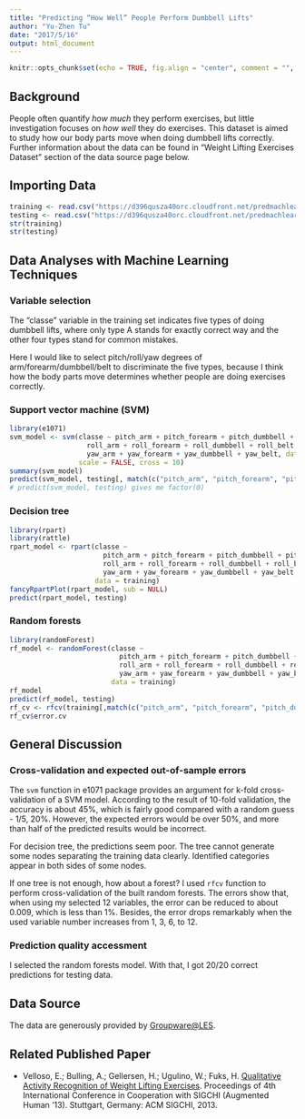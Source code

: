 ---
title: "Predicting “How Well” People Perform Dumbbell Lifts"
author: "Yu-Zhen Tu"
date: "2017/5/16"
output: html_document
---

```{r setup, include=FALSE}
knitr::opts_chunk$set(echo = TRUE, fig.align = "center", comment = "", message = FALSE)
```

## Background
People often quantify _how much_ they perform exercises, but little investigation focuses on _how well_ they do exercises. This dataset is aimed to study how our body parts move when doing dumbbell lifts correctly. Further information about the data can be found in "Weight Lifting Exercises Dataset" section of the data source page below.

## Importing Data
```{r}
training <- read.csv("https://d396qusza40orc.cloudfront.net/predmachlearn/pml-training.csv")[,-1]
testing <- read.csv("https://d396qusza40orc.cloudfront.net/predmachlearn/pml-testing.csv")[,-1]
str(training)
str(testing)
```

## Data Analyses with Machine Learning Techniques
### Variable selection
The "classe" variable in the training set indicates five types of doing dumbbell lifts, where only type A stands for exactly correct way and the other four types stand for common mistakes.

Here I would like to select pitch/roll/yaw degrees of arm/forearm/dumbbell/belt to discriminate the five types, because I think how the body parts move determines whether people are doing exercises correctly.

### Support vector machine (SVM)
```{r}
library(e1071)
svm_model <- svm(classe ~ pitch_arm + pitch_forearm + pitch_dumbbell + pitch_belt +
                   roll_arm + roll_forearm + roll_dumbbell + roll_belt +
                   yaw_arm + yaw_forearm + yaw_dumbbell + yaw_belt, data = training,
                 scale = FALSE, cross = 10)
summary(svm_model)
predict(svm_model, testing[, match(c("pitch_arm", "pitch_forearm", "pitch_dumbbell", "pitch_belt", "roll_arm", "roll_forearm", "roll_dumbbell", "roll_belt", "yaw_arm", "yaw_forearm", "yaw_dumbbell", "yaw_belt"), names(testing))])
# predict(svm_model, testing) gives me factor(0)
```

### Decision tree
```{r}
library(rpart)
library(rattle)
rpart_model <- rpart(classe ~
                       pitch_arm + pitch_forearm + pitch_dumbbell + pitch_belt +
                       roll_arm + roll_forearm + roll_dumbbell + roll_belt +
                       yaw_arm + yaw_forearm + yaw_dumbbell + yaw_belt,
                     data = training)
fancyRpartPlot(rpart_model, sub = NULL)
predict(rpart_model, testing)
```

### Random forests
```{r}
library(randomForest)
rf_model <- randomForest(classe ~
                           pitch_arm + pitch_forearm + pitch_dumbbell + pitch_belt +
                           roll_arm + roll_forearm + roll_dumbbell + roll_belt +
                           yaw_arm + yaw_forearm + yaw_dumbbell + yaw_belt,
                         data = training)
rf_model
predict(rf_model, testing)
rf_cv <- rfcv(training[,match(c("pitch_arm", "pitch_forearm", "pitch_dumbbell", "pitch_belt", "roll_arm", "roll_forearm", "roll_dumbbell", "roll_belt", "yaw_arm", "yaw_forearm", "yaw_dumbbell", "yaw_belt"), names(training))], training$classe, 10)
rf_cv$error.cv
```

## General Discussion
### Cross-validation and expected out-of-sample errors
The `svm` function in e1071 package provides an argument for k-fold cross-validation of a SVM model. According to the result of 10-fold validation, the accuracy is about 45%, which is fairly good compared with a random guess - 1/5, 20%. However, the expected errors would be over 50%, and more than half of the predicted results would be incorrect.

For decision tree, the predictions seem poor. The tree cannot generate some nodes separating the training data clearly. Identified categories appear in both sides of some nodes.

If one tree is not enough, how about a forest? I used `rfcv` function to perform cross-validation of the built random forests. The errors show that, when using my selected 12 variables, the error can be reduced to about 0.009, which is less than 1%. Besides, the error drops remarkably when the used variable number increases from 1, 3, 6, to 12.

### Prediction quality accessment
I selected the random forests model. With that, I got 20/20 correct predictions for testing data.

## Data Source
The data are generously provided by [Groupware@LES](http://groupware.les.inf.puc-rio.br/har).

## Related Published Paper
* Velloso, E.; Bulling, A.; Gellersen, H.; Ugulino, W.; Fuks, H. [Qualitative Activity Recognition of Weight Lifting Exercises](http://groupware.les.inf.puc-rio.br/work.jsf?p1=11201). Proceedings of 4th International Conference in Cooperation with SIGCHI (Augmented Human '13). Stuttgart, Germany: ACM SIGCHI, 2013.